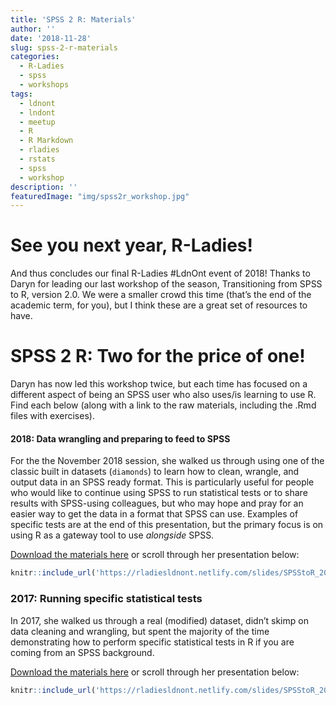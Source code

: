 ```yaml
---
title: 'SPSS 2 R: Materials'
author: ''
date: '2018-11-28'
slug: spss-2-r-materials
categories:
  - R-Ladies
  - spss
  - workshops
tags:
  - ldnont
  - lndont
  - meetup
  - R
  - R Markdown
  - rladies
  - rstats
  - spss
  - workshop
description: ''
featuredImage: "img/spss2r_workshop.jpg"
---
```


# See you next year, R-Ladies!

And thus concludes our final R-Ladies #LdnOnt event of 2018! Thanks to Daryn for leading our last workshop of the season, Transitioning from SPSS to R, version 2.0. We were a smaller crowd this time (that's the end of the academic term, for you), but I think these are a great set of resources to have. 

# SPSS 2 R: Two for the price of one!
Daryn has now led this workshop twice, but each time has focused on a different aspect of being an SPSS user who also uses/is learning to use R. Find each below (along with a link to the raw materials, including the .Rmd files with exercises).


#### 2018: Data wrangling and preparing to feed to SPSS
For the the November 2018 session, she walked us through using one of the classic built in datasets (`diamonds`) to learn how to clean, wrangle, and output data in an SPSS ready format. This is particularly useful for people who would like to continue using SPSS to run statistical tests or to share results with SPSS-using colleagues, but who may hope and pray for an easier way to get the data in a format that SPSS can use. Examples of specific tests are at the end of this presentation, but the primary focus is on using R as a gateway tool to use *alongside* SPSS.

[Download the materials here](https://github.com/rladies/meetup-presentations_london_ontario/tree/master/2018-11-29_SPSS2R) or scroll through her presentation below:

```r
knitr::include_url('https://rladiesldnont.netlify.com/slides/SPSStoR_2018')
```


### 2017: Running specific statistical tests
In 2017, she walked us through a real (modified) dataset, didn't skimp on data cleaning and wrangling, but spent the majority of the time demonstrating how to perform specific statistical tests in R if you are coming from an SPSS background.

[Download the materials here](https://github.com/rladies/meetup-presentations_london_ontario/tree/master/2017-07-07_SPSS2R) or scroll through her presentation below:


```r
knitr::include_url('https://rladiesldnont.netlify.com/slides/SPSStoR_2017')
```

